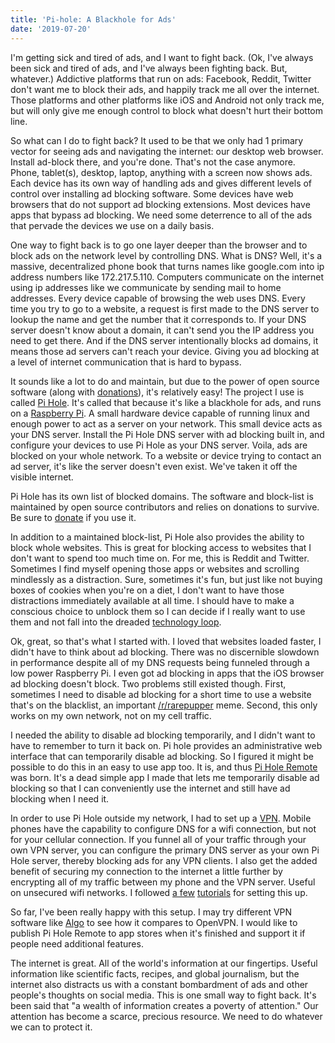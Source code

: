 ```yaml
---
title: 'Pi-hole: A Blackhole for Ads'
date: '2019-07-20'
---
```


I'm getting sick and tired of ads, and I want to fight back. (Ok, I've always been sick and tired of ads, and I've always been fighting back. But, whatever.) Addictive platforms that run on ads: Facebook, Reddit, Twitter don't want me to block their ads, and happily track me all over the internet. Those platforms and other platforms like iOS and Android not only track me, but will only give me enough control to block what doesn't hurt their bottom line.

So what can I do to fight back? It used to be that we only had 1 primary vector for seeing ads and navigating the internet: our desktop web browser. Install ad-block there, and you're done. That's not the case anymore. Phone, tablet(s), desktop, laptop, anything with a screen now shows ads. Each device has its own way of handling ads and gives different levels of control over installing ad blocking software. Some devices have web browsers that do not support ad blocking extensions. Most devices have apps that bypass ad blocking. We need some deterrence to all of the ads that pervade the devices we use on a daily basis.

One way to fight back is to go one layer deeper than the browser and to block ads on the network level by controlling DNS. What is DNS? Well, it's a massive, decentralized phone book that turns names like google.com into ip address numbers like 172.217.5.110. Computers communicate on the internet using ip addresses like we communicate by sending mail to home addresses. Every device capable of browsing the web uses DNS. Every time you try to go to a website, a request is first made to the DNS server to lookup the name and get the number that it corresponds to. If your DNS server doesn't know about a domain, it can't send you the IP address you need to get there. And if the DNS server intentionally blocks ad domains, it means those ad servers can't reach your device. Giving you ad blocking at a level of internet communication that is hard to bypass.

It sounds like a lot to do and maintain, but due to the power of open source software (along with [donations](https://pi-hole.net/donate/)), it's relatively easy! The project I use is called [Pi Hole](https://pi-hole.net/). It's called that because it's like a blackhole for ads, and runs on a [Raspberry Pi](https://en.wikipedia.org/wiki/Raspberry_Pi). A small hardware device capable of running linux and enough power to act as a server on your network. This small device acts as your DNS server. Install the Pi Hole DNS server with ad blocking built in, and configure your devices to use Pi Hole as your DNS server. Voila, ads are blocked on your whole network. To a website or device trying to contact an ad server, it's like the server doesn't even exist. We've taken it off the visible internet.

Pi Hole has its own list of blocked domains. The software and block-list is maintained by open source contributors and relies on donations to survive. Be sure to [donate](https://pi-hole.net/donate/) if you use it.

In addition to a maintained block-list, Pi Hole also provides the ability to block whole websites. This is great for blocking access to websites that I don't want to spend too much time on. For me, this is Reddit and Twitter. Sometimes I find myself opening those apps or websites and scrolling mindlessly as a distraction. Sure, sometimes it's fun, but just like not buying boxes of cookies when you're on a diet, I don't want to have those distractions immediately available at all time. I should have to make a conscious choice to unblock them so I can decide if I really want to use them and not fall into the dreaded [technology loop](https://www.youtube.com/watch?v=Pe-zq4bFPFU).

Ok, great, so that's what I started with. I loved that websites loaded faster, I didn't have to think about ad blocking. There was no discernible slowdown in performance despite all of my DNS requests being funneled through a low power Raspberry Pi. I even got ad blocking in apps that the iOS browser ad blocking doesn't block. Two problems still existed though. First, sometimes I need to disable ad blocking for a short time to use a website that's on the blacklist, an important [/r/rarepupper](https://reddit.com/r/rarepuppers) meme. Second, this only works on my own network, not on my cell traffic.

I needed the ability to disable ad blocking temporarily, and I didn't want to have to remember to turn it back on. Pi hole provides an administrative web interface that can temporarily disable ad blocking. So I figured it might be possible to do this in an easy to use app too. It is, and thus [Pi Hole Remote](https://github.com/refactornator/pi-hole-remote) was born. It's a dead simple app I made that lets me temporarily disable ad blocking so that I can conveniently use the internet and still have ad blocking when I need it.

In order to use Pi Hole outside my network, I had to set up a [VPN](https://en.wikipedia.org/wiki/Virtual_private_network). Mobile phones have the capability to configure DNS for a wifi connection, but not for your cellular connection. If you funnel all of your traffic through your own VPN server, you can configure the primary DNS server as your own Pi Hole server, thereby blocking ads for any VPN clients. I also get the added benefit of securing my connection to the internet a little further by encrypting all of my traffic between my phone and the VPN server. Useful on unsecured wifi networks. I followed [a few](https://docs.pi-hole.net/guides/vpn/overview/) [tutorials](http://andreaschristodoulou.com/install-pihole-and-openvpn-on-digitalocean-ubuntu-18-04/) for setting this up.

So far, I've been really happy with this setup. I may try different VPN software like [Algo](https://github.com/trailofbits/algo) to see how it compares to OpenVPN. I would like to publish Pi Hole Remote to app stores when it's finished and support it if people need additional features.

The internet is great. All of the world's information at our fingertips. Useful information like scientific facts, recipes, and global journalism, but the internet also distracts us with a constant bombardment of ads and other people's thoughts on social media. This is one small way to fight back. It's been said that "a wealth of information creates a poverty of attention." Our attention has become a scarce, precious resource. We need to do whatever we can to protect it.
